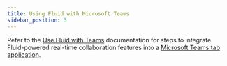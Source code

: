 ```yaml
---
title: Using Fluid with Microsoft Teams
sidebar_position: 3
---
```


Refer to the [Use Fluid with Teams](https://learn.microsoft.com/microsoftteams/platform/tabs/how-to/using-fluid-msteam) documentation for steps to integrate Fluid-powered real-time collaboration features into a [Microsoft Teams tab application](https://docs.microsoft.com/en-us/microsoftteams/platform/tabs/what-are-tabs).
